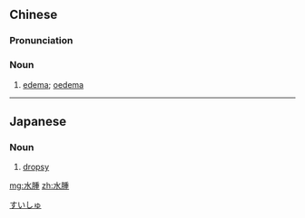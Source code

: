 {{also|水肿}}
==Chinese==
{{zh-forms|s=水肿}}

===Pronunciation===
{{zh-pron
|m=shuǐzhǒng
|c=seoi2 zung2
|h=pfs=súi-chúng
|mn=chúi-chéng
|cat=n
}}

===Noun===
{{zh-noun}}

# {{lb|zh|pathology}} [[edema]]; [[oedema]]

----

==Japanese==
{{ja-kanjitab|すい|しゅ|yomi=on}}

===Noun===
{{ja-noun|すいしゅ}}

# {{lb|ja|medicine|sort=すいしゅ}} [[dropsy]]

[[Category:ja:Pathology|すいしゅ]]

[[mg:水腫]]
[[zh:水腫]]